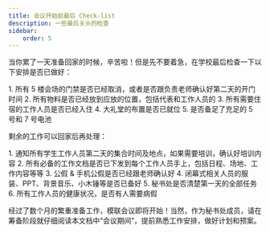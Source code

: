 ```yaml
---
title: 会议开始前最后 Check-list
description: 一些最后关头的检查
sidebar:
    order: 5
---
```



当你累了一天准备回家的时候，辛苦啦！但是先不要着急，在学校最后检查一下以下安排是否已做好：

<Steps>
    1. 所有 5 楼会场的门禁是否已经取消，或者是否跟负责老师确认好第二天的开门时间
    2. 所有物料是否已经放到应放的位置，包括代表和工作人员的
    3. 所有需要住宿的工作人员是否已经入住
    4. 大礼堂的布置是否已就位
    5. 是否备足了充足的 5 号和 7 号电池
</Steps>

剩余的工作可以回家后再处理：

<Steps>
    1. 通知所有学生工作人员第二天的集合时间及地点，如果需要培训，确认好培训内容
    2. 所有必备的工作文档是否已下发到每个工作人员手上，包括日程、场地、工作内容等等
    3. 公假 & 手机公假是否已经跟老师确认好
    4. 闭幕式相关人员的服装、PPT、背景音乐、小木锤等是否已备好
    5. 秘书处是否清楚第一天的全部任务
    6. 所有工作人员的健康状况，是否有人需要病假
</Steps>

经过了数个月的繁重准备工作，模联会议即将开始！当然，作为秘书处成员，请在筹备阶段就仔细阅读本文档中“会议期间”，提前熟悉工作安排，做好计划和预案。


